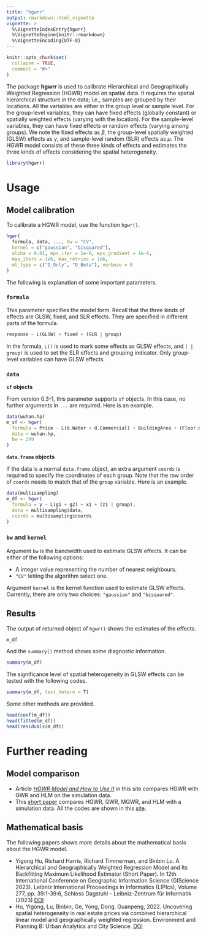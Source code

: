 ```yaml
---
title: "hgwrr"
output: rmarkdown::html_vignette
vignette: >
  %\VignetteIndexEntry{hgwrr}
  %\VignetteEngine{knitr::rmarkdown}
  %\VignetteEncoding{UTF-8}
---
```


```r
knitr::opts_chunk$set(
  collapse = TRUE,
  comment = "#>"
)
```

The package **hgwrr** is used to calibrate Hierarchical and Geographically Weighted Regression (HGWR) model on spatial data.
It requires the spatial hierarchical structure in the data; i.e., samples are grouped by their locations.
All the variables are either in the group level or sample level.
For the group-level variables, they can have fixed effects (globally constant) or spatially weighted effects (varying with the location).
For the sample-level variables, they can have fixed effects or random effects (varying among groups).
We note the fixed effects as $\beta$, the group-level spatially weighted (GLSW) effects as $\gamma$, and sample-level random (SLR) effects as $\mu$.
The HGWR model consists of these three kinds of effects and estimates the three kinds of effects considering the spatial heterogeneity.

```r
library(hgwrr)
```

# Usage

## Model calibration

To calibrate a HGWR model, use the function `hgwr()`.

```r
hgwr(
  formula, data, ..., bw = "CV",
  kernel = c("gaussian", "bisquared"),
  alpha = 0.01, eps_iter = 1e-6, eps_gradient = 1e-6,
  max_iters = 1e6, max_retries = 1e6,
  ml_type = c("D_Only", "D_Beta"), verbose = 0
)
```

The following is explanation of some important parameters.

### `formula`

This parameter specifies the model form.
Recall that the three kinds of effects are GLSW, fixed, and SLR effects.
They are specified in different parts of the formula.

```r
response ~ L(GLSW) + fixed + (SLR | group)
```

In the formula, `L()` is used to mark some effects as GLSW effects, and `( | group)` is used to set the SLR effects and grouping indicator.
Only group-level variables can have GLSW effects.

### `data`

**`sf` objects**

From version 0.3-1, this parameter supports `sf` objects.
In this case, no further arguments in `...` are required.
Here is an example.

```r
data(wuhan.hp)
m_sf <- hgwr(
  formula = Price ~ L(d.Water + d.Commercial) + BuildingArea + (Floor.High | group),
  data = wuhan.hp,
  bw = 299
)
```

**`data.frame` objects**

If the data is a normal `data.frame` object, an extra argument `coords` is required to specify the coordinates of each group.
Note that the row order of `coords` needs to match that of the `group` variable.
Here is an example.

```r
data(multisampling)
m_df <- hgwr(
  formula = y ~ L(g1 + g2) + x1 + (z1 | group),
  data = multisampling$data,
  coords = multisampling$coords
)
```

### `bw` and `kernel`

Argument `bw` is the bandwidth used to estimate GLSW effects.
It can be either of the following options:

- A integer value representing the number of nearest neighbours.
- `"CV"` letting the algorithm select one.

Argument `kernel` is the kernel function used to estimate GLSW effects.
Currently, there are only two choices: `"gaussian"` and `"bisquared"`.

## Results

The output of returned object of `hgwr()` shows the estimates of the effects.

```r
m_df
```

And the `summary()` method shows some diagnostic information.

```r
summary(m_df)
```

The significance level of spatial heterogeneity in GLSW effects can be tested with the following codes.

```r
summary(m_df, test_hetero = T)
```

Some other methods are provided.

```r
head(coef(m_df))
head(fitted(m_df))
head(residuals(m_df))
```

# Further reading

## Model comparison

- Article [*HGWR Model and How to Use It*](`r paste0(strsplit(packageDescription("hgwrr")[["URL"]], ", ")[[1]][2], "articles/introduction.html")`) in this site compares HGWR with GWR and HLM on the simulation data.
- This [short paper](https://doi.org/10.4230/LIPIcs.GIScience.2023.39) compares HGWR, GWR, MGWR, and HLM with a simulation data. All the codes are shown in this [site](https://hpdell.github.io/GIScience-Materials/posts/HGWR/).

## Mathematical basis

The following papers shows more details about the mathematical basis about the HGWR model.

- Yigong Hu, Richard Harris, Richard Timmerman, and Binbin Lu. A Hierarchical and Geographically Weighted Regression Model and Its Backfitting Maximum Likelihood Estimator (Short Paper). In 12th International Conference on Geographic Information Science (GIScience 2023). Leibniz International Proceedings in Informatics (LIPIcs), Volume 277, pp. 39:1-39:6, Schloss Dagstuhl – Leibniz-Zentrum für Informatik (2023) [DOI](https://journals.sagepub.com/doi/10.1177/23998083211063885)
- Hu, Yigong, Lu, Binbin, Ge, Yong, Dong, Guanpeng, 2022. Uncovering spatial heterogeneity in real estate prices via combined hierarchical linear model and geographically weighted regression. Environment and Planning B: Urban Analytics and City Science. [DOI](https://doi.org/10.4230/LIPIcs.GIScience.2023.39)
